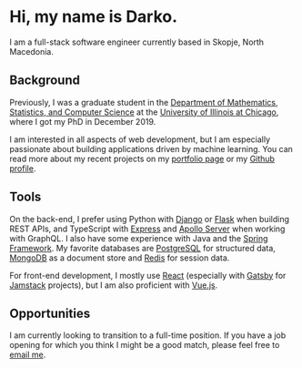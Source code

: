 # Hi, my name is Darko.

I am a full-stack software engineer currently based in Skopje, North Macedonia.

## Background

Previously, I was a graduate student in the [Department of Mathematics, Statistics, and Computer Science](https://mscs.uic.edu/)
at the [University of Illinois at Chicago](https://www.uic.edu), where I got my PhD in December 2019.

I am interested in all aspects of web development, but I am especially passionate about building applications driven by machine learning. You can read more about my recent projects on my [portfolio page](/projects) or my [Github profile](https://github.com/dtrifuno).

## Tools

On the back-end, I prefer using Python with [Django](https://www.djangoproject.com/) or [Flask](https://flask.palletsprojects.com/) when building REST APIs,
and TypeScript with [Express](https://expressjs.com/) and [Apollo Server](https://www.apollographql.com/docs/apollo-server/) when working with GraphQL.
I also have some experience with Java and the [Spring Framework](https://spring.io/). My favorite databases are [PostgreSQL](https://www.postgresql.org/) for structured data, [MongoDB](https://www.mongodb.com/) as a document store and [Redis](https://redis.io/) for session data.

For front-end development, I mostly use [React](https://reactjs.org/) (especially with [Gatsby](https://www.gatsbyjs.com/) for [Jamstack](https://jamstack.org/what-is-jamstack/) projects), but I am also proficient with [Vue.js](https://vuejs.org/).

## Opportunities

I am currently looking to transition to a full-time position. If you have a job opening for which you think I might be a good match, please feel free to [email me](mailto:dtrifuno@gmail.com).
